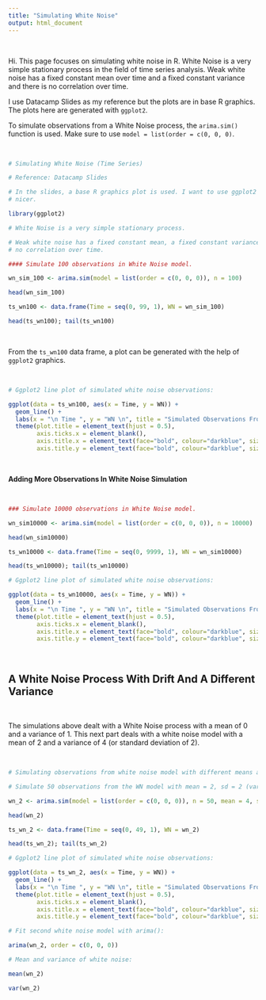 ```yaml
---
title: "Simulating White Noise"
output: html_document
---
```


&nbsp;

Hi. This page focuses on simulating white noise in R. White Noise is a very simple stationary process in the field of time series analysis. Weak white noise has a fixed constant mean over time and a fixed constant variance and there is no correlation over time.

I use Datacamp Slides as my reference but the plots are in base R graphics. The plots here are generated with `ggplot2`.

To simulate observations from a White Noise process, the `arima.sim()` function is used. Make sure to use `model = list(order = c(0, 0, 0)`.

&nbsp;

```r
# Simulating White Noise (Time Series)

# Reference: Datacamp Slides

# In the slides, a base R graphics plot is used. I want to use ggplot2 as ggplot2 looks
# nicer.

library(ggplot2)

# White Noise is a very simple stationary process.

# Weak white noise has a fixed constant mean, a fixed constant variance and
# no correlation over time.

#### Simulate 100 observations in White Noise model.

wn_sim_100 <- arima.sim(model = list(order = c(0, 0, 0)), n = 100)

head(wn_sim_100)

ts_wn100 <- data.frame(Time = seq(0, 99, 1), WN = wn_sim_100)

head(ts_wn100); tail(ts_wn100)
```

&nbsp;

From the `ts_wn100` data frame, a plot can be generated with the help of `ggplot2` graphics.

&nbsp;

```r
# Ggplot2 line plot of simulated white noise observations:

ggplot(data = ts_wn100, aes(x = Time, y = WN)) + 
  geom_line() +
  labs(x = "\n Time ", y = "WN \n", title = "Simulated Observations From A White Noise Process \n") +
  theme(plot.title = element_text(hjust = 0.5), 
        axis.ticks.x = element_blank(),
        axis.title.x = element_text(face="bold", colour="darkblue", size = 12),
        axis.title.y = element_text(face="bold", colour="darkblue", size = 12))
```

&nbsp;


**Adding More Observations In White Noise Simulation**

&nbsp;

```r
### Simulate 10000 observations in White Noise model.

wn_sim10000 <- arima.sim(model = list(order = c(0, 0, 0)), n = 10000)

head(wn_sim10000)

ts_wn10000 <- data.frame(Time = seq(0, 9999, 1), WN = wn_sim10000)

head(ts_wn10000); tail(ts_wn10000)

# Ggplot2 line plot of simulated white noise observations:

ggplot(data = ts_wn10000, aes(x = Time, y = WN)) + 
  geom_line() +
  labs(x = "\n Time ", y = "WN \n", title = "Simulated Observations From A White Noise Process \n") +
  theme(plot.title = element_text(hjust = 0.5), 
        axis.ticks.x = element_blank(),
        axis.title.x = element_text(face="bold", colour="darkblue", size = 12),
        axis.title.y = element_text(face="bold", colour="darkblue", size = 12))
```

&nbsp;

## A White Noise Process With Drift And A Different Variance

&nbsp;

The simulations above dealt with a White Noise process with a mean of 0 and a variance of 1. This next part deals with a white noise model with a mean of 2 and a variance of 4 (or standard deviation of 2).

&nbsp;

```r
# Simulating observations from white noise model with different means and variance.

# Simulate 50 observations from the WN model with mean = 2, sd = 2 (var = 4)

wn_2 <- arima.sim(model = list(order = c(0, 0, 0)), n = 50, mean = 4, sd = 2)

head(wn_2)

ts_wn_2 <- data.frame(Time = seq(0, 49, 1), WN = wn_2)

head(ts_wn_2); tail(ts_wn_2)

# Ggplot2 line plot of simulated white noise observations:

ggplot(data = ts_wn_2, aes(x = Time, y = WN)) + 
  geom_line() +
  labs(x = "\n Time ", y = "WN \n", title = "Simulated Observations From A \n White Noise Process (Mean = 4, SD = 2) \n") +
  theme(plot.title = element_text(hjust = 0.5), 
        axis.ticks.x = element_blank(),
        axis.title.x = element_text(face="bold", colour="darkblue", size = 12),
        axis.title.y = element_text(face="bold", colour="darkblue", size = 12))

# Fit second white noise model with arima():

arima(wn_2, order = c(0, 0, 0))

# Mean and variance of white noise:

mean(wn_2)

var(wn_2)
```

